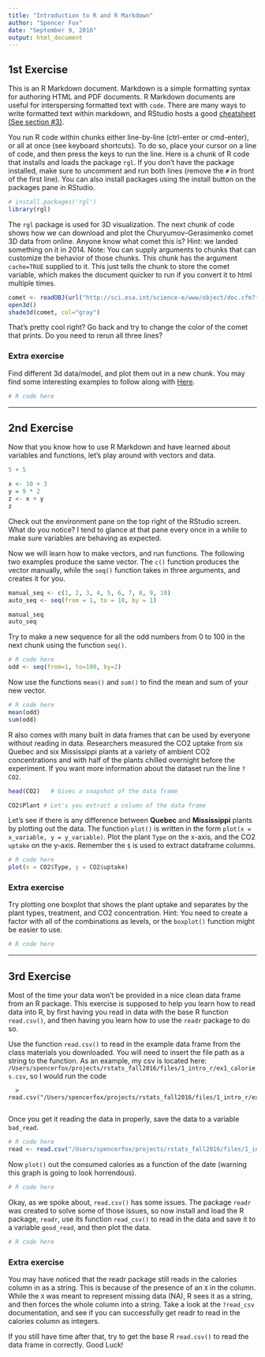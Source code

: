 ```yaml
---
title: "Introduction to R and R Markdown"
author: "Spencer Fox"
date: "September 9, 2016"
output: html_document
---
```


## 1st Exercise

This is an R Markdown document. Markdown is a simple formatting syntax for authoring HTML and PDF documents. R Markdown documents are useful for interspersing formatted text with `code`. There are many ways to write formatted text within markdown, and RStudio hosts a good [cheatsheet (See section #3)](https://www.rstudio.com/wp-content/uploads/2015/02/rmarkdown-cheatsheet.pdf).

You run R code within chunks either line-by-line (ctrl-enter or cmd-enter), or all at once (see keyboard shortcuts). To do so, place your cursor on a line of code, and then press the keys to run the line. Here is a chunk of R code that installs and loads the package `rgl`. If you don't have the package installed, make sure to uncomment and run both lines (remove the `#` in front of the first line). You can also install packages using the install button on the packages pane in RStudio.

```r
# install.packages('rgl')
library(rgl)

```

The `rgl` package is used for 3D visualization. The next chunk of code shows how we can download and plot the Churyumov–Gerasimenko comet 3D data from online. Anyone know what comet this is? Hint: we landed something on it in 2014. Note: You can supply arguments to chunks that can customize the behavior of those chunks. This chunk has the argument `cache=TRUE` supplied to it. This just tells the chunk to store the comet variable, which makes the document quicker to run if you convert it to html multiple times.

```r
comet <- readOBJ(url("http://sci.esa.int/science-e/www/object/doc.cfm?fobjectid=54726"))
open3d()
shade3d(comet, col="gray")
```

That's pretty cool right? Go back and try to change the color of the comet that prints. Do you need to rerun all three lines? 


### Extra exercise
Find different 3d data/model, and plot them out in a new chunk. You may find some interesting examples to follow along with [Here](http://www.rforscience.com/rpackages/visualisation/plot3d/).

```r
# R code here

```

---------------------------

## 2nd Exercise

Now that you know how to use R Markdown and have learned about variables and functions, let's play around with vectors and data.

```r
5 + 5

x <- 10 + 3
y = 9 * 2
z <- x + y
z
```

Check out the environment pane on the top right of the RStudio screen. What do you notice? I tend to glance at that pane every once in a while to make sure variables are behaving as expected.

Now we will learn how to make vectors, and run functions. The following two examples produce the same vector. The `c()` function produces the vector manually, while the `seq()` function takes in three arguments, and creates it for you.

```r
manual_seq <- c(1, 2, 3, 4, 5, 6, 7, 8, 9, 10)
auto_seq <- seq(from = 1, to = 10, by = 1)

manual_seq
auto_seq
```

Try to make a new sequence for all the odd numbers from 0 to 100 in the next chunk using the function `seq()`.

```r
# R code here
odd <- seq(from=1, to=100, by=2)

```

Now use the functions `mean()` and `sum()` to find the mean and sum of your new vector.

```r
# R code here
mean(odd)
sum(odd)

```



R also comes with many built in data frames that can be used by everyone without reading in data. Researchers measured the CO2 uptake from six Quebec and six Mississippi plants at a variety of ambient CO2 concentrations and with half of the plants chilled overnight before the experiment. If you want more information about the dataset run the line `?CO2`. 

```r
head(CO2)   # Gives a snapshot of the data frame

CO2$Plant # Let's you extract a column of the data frame

```

Let's see if there is any difference between **Quebec** and **Mississippi** plants by plotting out the data. The function `plot()` is written in the form `plot(x = x_variable, y = y_variable)`. Plot the plant `Type` on the x-axis, and the CO2 `uptake` on the y-axis. Remember the `$` is used to extract dataframe columns.

```r
# R code here
plot(x = CO2$Type, y = CO2$uptake)
```


### Extra exercise
Try plotting one boxplot that shows the plant uptake and separates by the plant types, treatment, and CO2 concentration. Hint: You need to create a factor with all of the combinations as levels, or the `boxplot()` function might be easier to use.
```r
# R code here

```

-----------------------------------------------

## 3rd Exercise
Most of the time your data won't be provided in a nice clean data frame from an R package. This exercise is supposed to help you learn how to read data into R, by first having you read in data with the base R function `read.csv()`, and then having you learn how to use the `readr` package to do so.

Use the function `read.csv()` to read in the example data frame from the class materials you downloaded. You will need to insert the file path as a string to the function. As an example, my csv is located here: `/Users/spencerfox/projects/rstats_fall2016/files/1_intro_r/ex1_calories.csv`, so I would run the code 
      
      > read.csv("/Users/spencerfox/projects/rstats_fall2016/files/1_intro_r/ex1_calories.csv") 
      
Once you get it reading the data in properly, save the data to a variable `bad_read`.

```r
# R code here
read <- read.csv("/Users/spencerfox/projects/rstats_fall2016/files/1_intro_r/ex1_calories.csv", na.strings = c("X"))
```


Now `plot()` out the consumed calories as a function of the date (warning this graph is going to look horrendous).


```r
# R code here

```

Okay, as we spoke about, `read.csv()` has some issues. The package `readr` was created to solve some of those issues, so now install and load the R package, `readr`, use its function `read_csv()` to read in the data and save it to a variable `good_read`, and then plot the data.
```r
# R code here

```

### Extra exercise
You may have noticed that the readr package still reads in the calories column in as a string. This is because of the presence of an `X` in the column. While the `X` was meant to represent missing data (NA), R sees it as a string, and then forces the whole column into a string. Take a look at the `?read_csv` documentation, and see if you can successfully get readr to read in the calories column as integers.

If you still have time after that, try to get the base R `read.csv()` to read the data frame in correctly. Good Luck!




